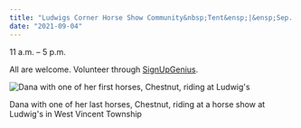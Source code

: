 ```yaml
---
title: "Ludwigs Corner Horse Show Community&nbsp;Tent&ensp;|&ensp;Sep. 4-6"
date: "2021-09-04"
---
```


11 a.m. – 5 p.m.

All are welcome. Volunteer through&nbsp;[SignUpGenius](https://www.signupgenius.com/go/8050A4BA4A62FABFA7-ludwigs).

![Dana with one of her first horses, Chestnut, riding at Ludwig's](../../src/images/horse-2-chestnut-color-corrected.jpg)

<figcaption>
  Dana with one of her last horses, Chestnut, riding at a horse show at Ludwig's
  in West Vincent Township
</figcaption>
